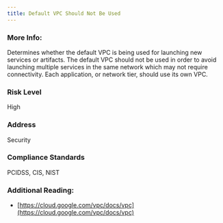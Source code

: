 ```yaml
---
title: Default VPC Should Not Be Used
---
```


### More Info:

Determines whether the default VPC is being used for launching new services or artifacts. The default VPC should not be used in order to avoid launching multiple services in the same network which may not require connectivity. Each application, or network tier, should use its own VPC.

### Risk Level

High

### Address

Security

### Compliance Standards

PCIDSS, CIS, NIST

### Additional Reading:

- [https://cloud.google.com/vpc/docs/vpc](https://cloud.google.com/vpc/docs/vpc)
